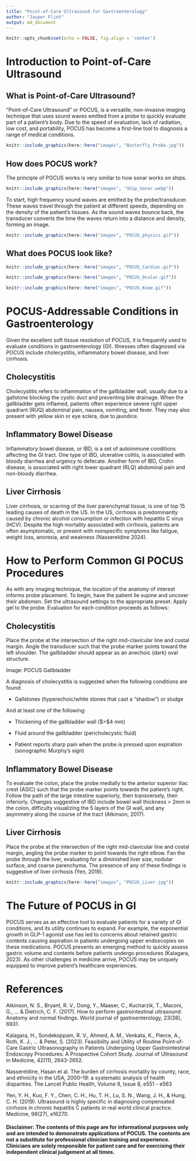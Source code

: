 ```yaml
---
title: "Point-of-Care Ultrasound for Gastroenterology"
author: "Jasper Flint"
output: md_document
---
```


```r
knitr::opts_chunk$set(echo = FALSE, fig.align = 'center')
```

# Introduction to Point-of-Care Ultrasound 

## What is Point-of-Care Ultrasound? 
“Point-of-Care Ultrasound” or POCUS, is a versatile, non-invasive imaging technique that uses sound waves emitted from a probe to quickly evaluate part of a patient’s body. Due to the speed of evaluation, lack of radiation, low cost, and portability, POCUS has become a first-line tool to diagnosis a range of medical conditions. 

```r
knitr::include_graphics(here::here("images", "Butterfly_Probe.jpg"))
```

## How does POCUS work? 
The principle of POCUS works is very similar to how sonar works on ships. 

```r
knitr::include_graphics(here::here("images", "Ship_Sonar.webp"))
```

To start, high frequency sound waves are emitted by the probe/transducer. These waves travel through the patient at different speeds, depending on the density of the patient’s tissues. As the sound waves bounce back, the transducer converts the time the waves return into a distance and density, forming an image. 

```r
knitr::include_graphics(here::here("images", "POCUS_physics.gif"))
```

## What does POCUS look like? 
```r
knitr::include_graphics(here::here("images", "POCUS_Cardiac.gif"))
``` 

```r
knitr::include_graphics(here::here("images", "POCUS_Ocular.gif"))
``` 

```r
knitr::include_graphics(here::here("images", "POCUS_Knee.gif"))
``` 

# POCUS-Addressable Conditions in Gastroenterology 

Given the excellent soft tissue resolution of POCUS, it is frequently used to evaluate conditions in gastroenterology (GI). Illnesses often diagnosed via POCUS include cholecystitis, inflammatory bowel disease, and liver cirrhosis.  

## Cholecystitis  

Cholecystitis refers to inflammation of the gallbladder wall, usually due to a gallstone blocking the cystic duct and preventing bile drainage. When the gallbladder gets inflamed, patients often experience severe right upper quadrant (RUQ) abdominal pain, nausea, vomiting, and fever. They may also present with yellow skin or eye sclera, due to jaundice.  

## Inflammatory Bowel Disease   

Inflammatory bowel disease, or IBD, is a set of autoimmune conditions affecting the GI tract. One type of IBD, ulcerative colitis, is associated with bloody diarrhea and urgency to defecate. Another form of IBD, Crohn disease, is associated with right lower quadrant (RLQ) abdominal pain and non-bloody diarrhea.  

## Liver Cirrhosis   

Liver cirrhosis, or scarring of the liver parenchymal tissue, is one of top 15 leading causes of death in the US. In the US, cirrhosis is predominantly caused by chronic alcohol consumption or infection with hepatitis C virus (HCV). Despite the high mortality associated with cirrhosis, patients are often asymptomatic, or present with nonspecific symptoms like fatigue, weight loss, anorexia, and weakness (Nassereldine 2024).   

# How to Perform Common GI POCUS Procedures  

As with any imaging technique, the location of the anatomy of interest informs probe placement. To begin, have the patient lie supine and uncover their abdomen. Set the ultrasound settings to the appropriate preset. Apply gel to the probe. Evaluation for each condition proceeds as follows:  

## Cholecystitis  

Place the probe at the intersection of the right mid-clavicular line and costal margin. Angle the transducer such that the probe marker points toward the left shoulder. The gallbladder should appear as an anechoic (dark) oval structure.  

Image: POCUS Gallbladder  

A diagnosis of cholecystitis is suggested when the following conditions are found:  

*	Gallstones (hyperechoic/white stones that cast a “shadow”) or sludge  

And at least one of the following:  

*	Thickening of the gallbladder wall ($>$4 mm)  

* Fluid around the gallbladder (pericholecystic fluid)  

* Patient reports sharp pain when the probe is pressed upon expiration (sonographic Murphy’s sign) 

## Inflammatory Bowel Disease  

To evaluate the colon, place the probe medially to the anterior superior iliac crest (ASIC) such that the probe marker points towards the patient’s right. Follow the path of the large intestine superiorly, then transversely, then inferiorly. Changes suggestive of IBD include bowel wall thickness $>$ 2mm in the colon, difficulty visualizing the 5 layers of the GI wall, and any asymmetry along the course of the tract (Atkinson, 2017). 

## Liver Cirrhosis  

Place the probe at the intersection of the right mid-clavicular line and costal margin, angling the probe marker to point towards the right elbow. Fan the probe through the liver, evaluating for a diminished liver size, nodular surface, and coarse parenchyma. The presence of any of these findings is suggestive of liver cirrhosis (Yen, 2019).  


```r
knitr::include_graphics(here::here("images", "POCUS_Liver.jpg"))
```

# The Future of POCUS in GI 

POCUS serves as an effective tool to evaluate patients for a variety of GI conditions, and its utility continues to expand. For example, the exponential growth in GLP-1 agonist use has led to concerns about retained gastric contents causing aspiration in patients undergoing upper endoscopies on these medications. POCUS presents an emerging method to quickly assess gastric volume and contents before patients undergo procedures (Kalagara, 2023). As other challenges in medicine arrive, POCUS may be uniquely equipped to improve patient’s healthcare experiences.  


# References  

Atkinson, N. S., Bryant, R. V., Dong, Y., Maaser, C., Kucharzik, T., Maconi, G., ... & Dietrich, C. F. (2017). How to perform gastrointestinal ultrasound: Anatomy and normal findings. World journal of gastroenterology, 23(38), 6931.  

Kalagara, H., Sondekoppam, R. V., Ahmed, A. M., Venkata, K., Pierce, A., Roth, K. J., ... & Peter, S. (2023). Feasibility and Utility of Routine Point‐of‐Care Gastric Ultrasonography in Patients Undergoing Upper Gastrointestinal Endoscopy Procedures: A Prospective Cohort Study. Journal of Ultrasound in Medicine, 42(11), 2643-2652.  

Nassereldine, Hasan et al. The burden of cirrhosis mortality by county, race, and ethnicity in the USA, 2000–19: a systematic analysis of health disparities. The Lancet Public Health, Volume 9, Issue 8, e551 - e563  

Yen, Y. H., Kuo, F. Y., Chen, C. H., Hu, T. H., Lu, S. N., Wang, J. H., & Hung, C. H. (2019). Ultrasound is highly specific in diagnosing compensated cirrhosis in chronic hepatitis C patients in real world clinical practice. Medicine, 98(27), e16270.  


#### Disclaimer: The contents of this page are for informational purposes only and are intended to demonstrate applications of POCUS. The contents are not a substitute for professional clinician training and experience. Clinicians are solely responsible for patient care and for exercising their independent clinical judgement at all times.

